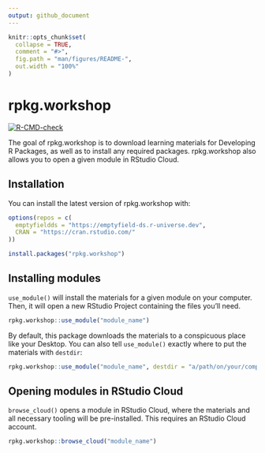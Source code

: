 ```yaml
---
output: github_document
---
```


<!-- README.md is generated from README.Rmd. Please edit that file -->

```r
knitr::opts_chunk$set(
  collapse = TRUE,
  comment = "#>",
  fig.path = "man/figures/README-",
  out.width = "100%"
)
```

# rpkg.workshop

<!-- badges: start -->
[![R-CMD-check](https://github.com/emptyfield-ds/rpkg.workshop/workflows/R-CMD-check/badge.svg)](https://github.com/emptyfield-ds/rpkg.workshop/actions)
<!-- badges: end -->

The goal of rpkg.workshop is to download learning materials for Developing R Packages, as well as to install any required packages. rpkg.workshop also allows you to open a given module in RStudio Cloud.

## Installation

You can install the latest version of rpkg.workshop with:

``` r
options(repos = c(
  emptyfieldds = "https://emptyfield-ds.r-universe.dev",
  CRAN = "https://cran.rstudio.com/"
))

install.packages("rpkg.workshop")
```

## Installing modules

`use_module()` will install the materials for a given module on your computer. Then, it will open a new RStudio Project containing the files you'll need.

``` r
rpkg.workshop::use_module("module_name")
```

By default, this package downloads the materials to a conspicuous place like your Desktop. You can also tell `use_module()` exactly where to put the materials with `destdir`:

``` r
rpkg.workshop::use_module("module_name", destdir = "a/path/on/your/computer")
```

## Opening modules in RStudio Cloud

`browse_cloud()` opens a module in RStudio Cloud, where the materials and all necessary tooling will be pre-installed. This requires an RStudio Cloud account.

``` r
rpkg.workshop::browse_cloud("module_name")
```

